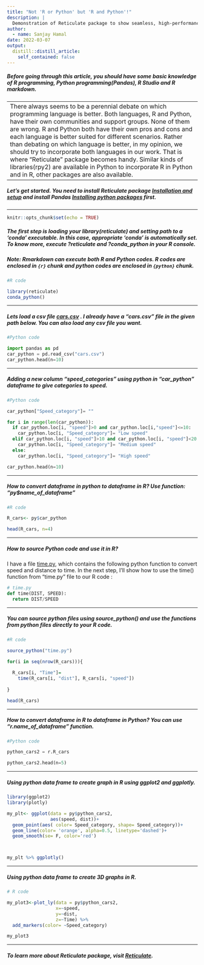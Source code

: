 ---
title: "Not 'R or Python' but 'R and Python'!"
description: |
  Demonstration of Reticulate package to show seamless, high-performance interoperability between R and Python.
author:
  - name: Sanjay Hamal
date: 2022-03-07
output:
  distill::distill_article:
    self_contained: false
---

##### Before going through this article, you should have some basic knowledge of R programming, Python programming(Pandas), R Studio and R markdown.

---
There always seems to be a perennial debate on which programming language is better. Both languages, R and Python, have their own communities and support groups. None of them are wrong. R and Python both have their own pros and cons and each language is better suited for different scenarios. Rather than debating on which language is better, in my opinion, we should try to incorporate both languages in our work. That is where "Reticulate" package becomes handy. Similar kinds of libraries(rpy2) are available in Python to incorporate R in Python and in R, other packages are also available.
---

##### Let's get started. You need to install Reticulate package [Installation and setup](https://rstudio.github.io/reticulate/) and install Pandas [Installing python packages](https://rstudio.github.io/reticulate/articles/python_packages.html) first.

------------------------------------------------------------------------

```{r setup, include=FALSE}

knitr::opts_chunk$set(echo = TRUE)

```

##### The first step is loading your library(**reticulate**) and setting path to a 'conda' executable. In this case, appropriate 'conda' is automatically set. To know more, execute **?reticulate** and **?conda_python** in your R console.

##### Note: Rmarkdown can execute both R and Python codes. R codes are enclosed in **`{r}`** chunk and python codes are enclosed in **`{python}`** chunk.

```{r }
#R code

library(reticulate)
conda_python()

```

------------------------------------------------------------------------

##### Lets load a csv file [cars.csv](https://github.com/sanjayhamal/Files-for-you/blob/main/cars.csv) . I already have a "cars.csv" file in the given path below. You can also load any csv file you want.

```{python echo=TRUE}
#Python code

import pandas as pd
car_python = pd.read_csv("cars.csv")
car_python.head(n=10)

```

------------------------------------------------------------------------

##### Adding a new column "speed_categories" using python in "car_python" dataframe to give categories to speed.

```{python echo=TRUE}

#Python code

car_python["Speed_category"]= ""

for i in range(len(car_python)):
  if car_python.loc[i, "speed"]>0 and car_python.loc[i,"speed"]<=10:
    car_python.loc[i, "Speed_category"]= "Low speed"
  elif car_python.loc[i, "speed"]>10 and car_python.loc[i, "speed"]<20:
    car_python.loc[i, "Speed_category"]= "Medium speed"  
  else:
    car_python.loc[i, "Speed_category"]= "High speed"

car_python.head(n=10)

```

------------------------------------------------------------------------

##### How to convert dataframe in python to dataframe in R? Use function: "py\$name_of_dataframe"

```{r}
#R code

R_cars<- py$car_python 

head(R_cars, n=4)
```

------------------------------------------------------------------------

##### How to source Python code and use it in R?

I have a file [time.py](https://github.com/sanjayhamal/Files-for-you/blob/main/time.py), which contains the following python function to convert speed and distance to time. In the next step, I'll show how to use the time() function from "time.py" file to our R code :

```{python}
# time.py 
def time(DIST, SPEED):
  return DIST/SPEED
```

------------------------------------------------------------------------

##### You can source python files using source_python() and use the functions from python files directly to your R code.

```{r}
#R code

source_python("time.py")

for(i in seq(nrow(R_cars))){
  
  R_cars[i, "Time"]= 
    time(R_cars[i, "dist"], R_cars[i, "speed"])
  
}

head(R_cars)

```

------------------------------------------------------------------------

##### How to convert dataframe in R to dataframe in Python? You can use "r.name_of_dataframe" function.

```{python}
#Python code

python_cars2 = r.R_cars   

python_cars2.head(n=5)

```

------------------------------------------------------------------------

##### Using python data frame to create graph in R using ggplot2 and ggplotly.

```{r,  message=FALSE, warning=FALSE}

library(ggplot2)
library(plotly)

my_plt<- ggplot(data = py$python_cars2,
                aes(speed, dist))+
  geom_point(aes( color= Speed_category, shape= Speed_category))+
  geom_line(color= 'orange', alpha=0.5, linetype='dashed')+
  geom_smooth(se= F, color='red')



my_plt %>% ggplotly()

```

------------------------------------------------------------------------

##### Using python data frame to create 3D graphs in R.

```{r}
# R code

my_plot3<-plot_ly(data = py$python_cars2,
                  x=~speed,
                  y=~dist,
                  z=~Time) %>% 
  add_markers(color= ~Speed_category)

my_plot3
```

---

##### To learn more about Reticulate package, visit  [Reticulate](https://rstudio.github.io/reticulate/).

